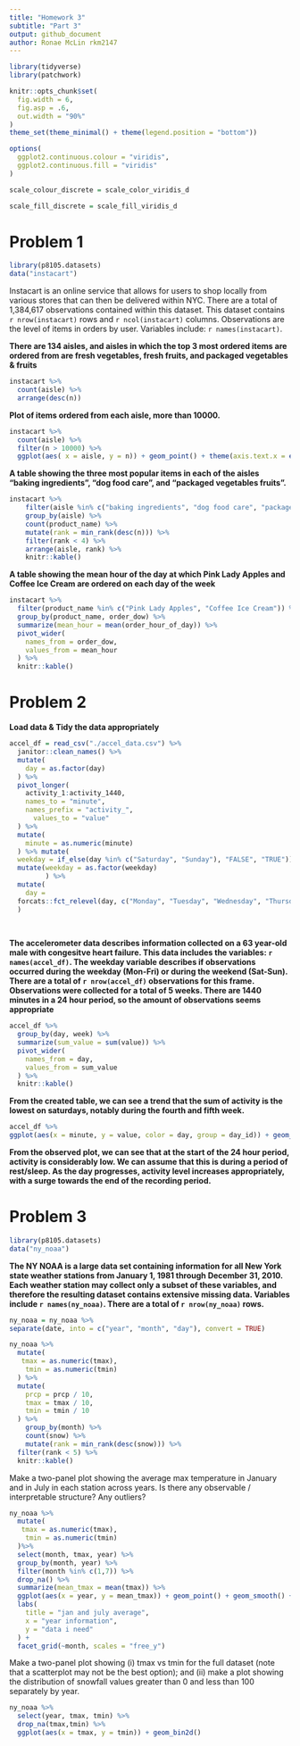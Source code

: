 ```yaml
---
title: "Homework 3"
subtitle: "Part 3"
output: github_document
author: Ronae McLin rkm2147
---
```



```r
library(tidyverse)
library(patchwork)

knitr::opts_chunk$set(
  fig.width = 6,
  fig.asp = .6,
  out.width = "90%"
)
theme_set(theme_minimal() + theme(legend.position = "bottom"))

options(
  ggplot2.continuous.colour = "viridis",
  ggplot2.continuous.fill = "viridis"
)

scale_colour_discrete = scale_color_viridis_d

scale_fill_discrete = scale_fill_viridis_d
```

# Problem 1

```r
library(p8105.datasets)
data("instacart")
```


Instacart is an online service that allows for users to shop locally from various stores that can then be delivered within NYC. There are a total of 1,384,617 observations contained within this dataset. This dataset contains `r nrow(instacart)` rows and `r ncol(instacart)` columns. Observations are the level of items in orders by user. Variables include: `r names(instacart)`. 

**There are 134 aisles, and aisles in which the top 3 most ordered items are ordered from are fresh vegetables, fresh fruits, and packaged vegetables & fruits** 

```r
instacart %>% 
  count(aisle) %>% 
  arrange(desc(n))
```


**Plot of items ordered from each aisle, more than 10000.**

```r
instacart %>% 
  count(aisle) %>% 
  filter(n > 10000) %>% 
  ggplot(aes( x = aisle, y = n)) + geom_point() + theme(axis.text.x = element_text(angle = 270, vjust = 0.5, hjust = 1))
```

**A table showing the three most popular items in each of the aisles “baking ingredients”, “dog food care”, and “packaged vegetables fruits”.**

```r
instacart %>% 
	filter(aisle %in% c("baking ingredients", "dog food care", "packaged vegetables fruits")) %>% 
	group_by(aisle) %>% 
	count(product_name) %>% 
	mutate(rank = min_rank(desc(n))) %>% 
	filter(rank < 4) %>% 
	arrange(aisle, rank) %>% 
	knitr::kable()
```

**A table showing the mean hour of the day at which Pink Lady Apples and Coffee Ice Cream are ordered on each day of the week**

```r
instacart %>% 
  filter(product_name %in% c("Pink Lady Apples", "Coffee Ice Cream")) %>% 
  group_by(product_name, order_dow) %>% 
  summarize(mean_hour = mean(order_hour_of_day)) %>% 
  pivot_wider(
    names_from = order_dow,
    values_from = mean_hour
  ) %>% 
  knitr::kable()
```

# Problem 2

**Load data & Tidy the data appropriately **
```r
accel_df = read_csv("./accel_data.csv") %>% 
  janitor::clean_names() %>% 
  mutate(
    day = as.factor(day)
  ) %>% 
  pivot_longer(
    activity_1:activity_1440,
    names_to = "minute",
    names_prefix = "activity_",
      values_to = "value"
  ) %>% 
  mutate(
    minute = as.numeric(minute)
  ) %>% mutate(
  weekday = if_else(day %in% c("Saturday", "Sunday"), "FALSE", "TRUE")) %>% 
  mutate(weekday = as.factor(weekday)
         ) %>%
  mutate(
    day =  
  forcats::fct_relevel(day, c("Monday", "Tuesday", "Wednesday", "Thursday","Friday","Saturday", "Sunday"))
  )
  
 
```


**The accelerometer data describes information collected on a 63 year-old male with congesitve heart failure. This data includes the variables: `r names(accel_df)`. The weekday variable describes if observations occurred during the weekday (Mon-Fri) or during the weekend (Sat-Sun). There are a total of `r nrow(accel_df)` observations for this frame. Observations were collected for a total of 5 weeks. There are 1440 minutes in a 24 hour period, so the amount of observations seems appropriate**
 

```r
accel_df %>% 
  group_by(day, week) %>% 
  summarize(sum_value = sum(value)) %>%
  pivot_wider(
    names_from = day,
    values_from = sum_value
  ) %>% 
  knitr::kable()

```
 **From the created table, we can see a trend that the sum of activity is the lowest on saturdays, notably during the fourth and fifth week.**

```r

accel_df %>% 
ggplot(aes(x = minute, y = value, color = day, group = day_id)) + geom_line(alpha = .4) + geom_smooth(aes(group = day))
```

**From the observed plot, we can see that at the start of the 24 hour period, activity is considerably low.  We can assume that this is during a period of rest/sleep.  As the day progresses, activity level increases appropriately, with a surge towards the end of the recording period.**

# Problem 3


```r
library(p8105.datasets)
data("ny_noaa") 
```

**The NY NOAA is a large data set containing information for all New York state weather stations from January 1, 1981 through December 31, 2010. Each weather station may collect only a subset of these variables, and therefore the resulting dataset contains extensive missing data. Variables include `r names(ny_noaa)`. There are a total of `r nrow(ny_noaa)` rows.** 


```r
ny_noaa = ny_noaa %>% 
separate(date, into = c("year", "month", "day"), convert = TRUE)
```


```r
ny_noaa %>% 
  mutate(
   tmax = as.numeric(tmax),
    tmin = as.numeric(tmin)
  ) %>% 
  mutate(
    prcp = prcp / 10,
    tmax = tmax / 10,
    tmin = tmin / 10
  ) %>% 
  	group_by(month) %>% 
	count(snow) %>% 
	mutate(rank = min_rank(desc(snow))) %>% 
  filter(rank < 5) %>%
  knitr::kable()
```


Make a two-panel plot showing the average max temperature in January and in July in each station across years. Is there any observable / interpretable structure? Any outliers?

```r
ny_noaa %>% 
  mutate(
   tmax = as.numeric(tmax),
    tmin = as.numeric(tmin)
  )%>% 
  select(month, tmax, year) %>% 
  group_by(month, year) %>% 
  filter(month %in% c(1,7)) %>% 
  drop_na() %>% 
  summarize(mean_tmax = mean(tmax)) %>% 
  ggplot(aes(x = year, y = mean_tmax)) + geom_point() + geom_smooth() +
  labs(
    title = "jan and july average",
    x = "year information",
    y = "data i need"
  ) +
  facet_grid(~month, scales = "free_y")
```


Make a two-panel plot showing (i) tmax vs tmin for the full dataset (note that a scatterplot may not be the best option); and (ii) make a plot showing the distribution of snowfall values greater than 0 and less than 100 separately by year.

```r
ny_noaa %>% 
  select(year, tmax, tmin) %>% 
  drop_na(tmax,tmin) %>% 
  ggplot(aes(x = tmax, y = tmin)) + geom_bin2d()
```

